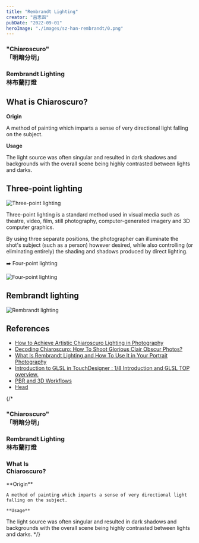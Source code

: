 ```yaml
---
title: "Rembrandt Lighting"
creator: "呂思函"
pubDate: "2022-09-01"
heroImage: "./images/sz-han-rembrandt/0.png"
---
```



<div style={{
    position: 'fixed',
    left: 0,
    top: 0,
    height: '100svh',
    minWidth: '1px', // 讓 div 有寬度
    width: '100vw',  // 讓 div 橫向撐滿螢幕
    backgroundImage: `url(${img_bg.src})`,
    backgroundRepeat: 'no-repeat',
    backgroundSize: 'auto 100svh', // 高度撐滿，寬度依比例
    backgroundPosition: 'left center',
    zIndex: -1,
    opacity: '0.5'
}} />

<Flex>
  <Box>
    <h3>"Chiaroscuro"<br />「明暗分明」</h3>
  </Box>
  <Box>
    <h3>Rembrandt Lighting<br />林布蘭打燈</h3>
  </Box>
</Flex>

## What is Chiaroscuro?

**Origin**

A method of painting which imparts a sense of very directional light falling on the subject.

**Usage**

The light source was often singular and resulted in dark shadows and backgrounds with the overall scene being highly contrasted between lights and darks.

## Three-point lighting

<Image src={img_1} alt="Three-point lighting" width={600} />

Three-point lighting is a standard method used in visual media such as theatre, video, film, still photography, computer-generated imagery and 3D computer graphics.

By using three separate positions, the photographer can illuminate the shot's subject (such as a person) however desired, while also controlling (or eliminating entirely) the shading and shadows produced by direct lighting.

➡️ Four-point lighting

<Image src={img_2} alt="Four-point lighting" width={600} />

## Rembrandt lighting

<Image src={img_3} alt="Rembrandt lighting" width={600} />

## References

- [How to Achieve Artistic Chiaroscuro Lighting in Photography](https://expertphotography.com/chiaroscuro-lighting/#:~:text=Window%20light%20is%20the%20most,the%20only%20source%20of%20light.)
- [Decoding Chiaroscuro: How To Shoot Glorious Clair Obscur Photos?](https://contrastly.com/decoding-chiaroscuro/)
- [What Is Rembrandt Lighting and How To Use It in Your Portrait Photography](https://www.format.com/magazine/resources/photography/rembrandt-lighting#:~:text=At%20its%20most%20basic%2C%20Rembrandt,farthest%20away%20from%20the%20camera.)
- [Introduction to GLSL in TouchDesigner : 1/8 Introduction and GLSL TOP overview.](https://www.youtube.com/watch?v=PVTZfDI6_OQ&list=PL5zzMHjnPWS03e_t7jik_-stynirBRrPc&index=3)
- [PBR and 3D Workflows](https://www.youtube.com/watch?v=JZ8gU13DwBI)
- [Head](https://www.shadertoy.com/view/wlf3WX)

{/* <Flex>
  <Box>
    <h3>"Chiaroscuro"<br />「明暗分明」</h3>
  </Box>
  <Box>
    <h3>Rembrandt Lighting<br />林布蘭打燈</h3>
  </Box>
</Flex>

<Flex>
  <Box>
    <h3>What Is<br />Chiaroscuro?</h3>
  </Box>
  <Box>
    **Origin**

    A method of painting which imparts a sense of very directional light falling on the subject.
    
    **Usage**

   The light source was often singular and resulted in dark shadows and backgrounds with the overall scene being highly contrasted between lights and darks.
  </Box>
</Flex> */}